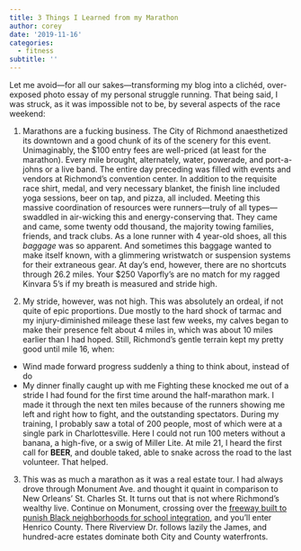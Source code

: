 ```yaml
---
title: 3 Things I Learned from my Marathon
author: corey
date: '2019-11-16'
categories:
  - fitness
subtitle: ''
---
```


Let me avoid---for all our sakes---transforming my blog into a clichéd, over-exposed photo essay of my personal struggle running. That being said, I was struck, as it was impossible not to be, by several aspects of the race weekend:

1. Marathons are a fucking business. The City of Richmond anaesthetized its downtown and a good chunk of its of the scenery for this event. Unimaginably, the $100 entry fees are well-priced (at least for the marathon). Every mile brought, alternately, water, powerade, and port-a-johns or a live band. The entire day preceding was filled with events and vendors at Richmond's convention center. In addition to the requisite race shirt, medal, and very necessary blanket, the finish line included yoga sessions, beer on tap, and pizza, all included. Meeting this massive coordination of resources were runners---truly of all types---swaddled in air-wicking this and energy-conserving that. They came and came, some twenty odd thousand, the majority towing families, friends, and track clubs. As a lone runner with 4 year-old shoes, all this *baggage* was so apparent. And sometimes this baggage wanted to make itself known, with a glimmering wristwatch or suspension systems for their extraneous gear. At day's end, however, there are no shortcuts through 26.2 miles. Your \$250 Vaporfly's are no match for my ragged Kinvara 5's if my breath is measured and stride high.

2. My stride, however, was not high. This was absolutely an ordeal, if not quite of epic proportions. Due mostly to the hard shock of tarmac and my injury-diminished mileage these last few weeks, my calves began to make their presence felt about 4 miles in, which was about 10 miles earlier than I had hoped. Still, Richmond's gentle terrain kept my pretty good until mile 16, when:
  + Wind made forward progress suddenly a thing to think about, instead of do
  + My dinner finally caught up with me
Fighting these knocked me out of a stride I had found for the first time around the half-marathon mark. I made it through the next ten miles because of the runners showing me left and right how to fight, and the outstanding spectators. During my training, I probably saw a total of 200 people, most of which were at a single park in Charlottesville. Here I could not run 100 meters without a banana, a high-five, or a swig of Miller Lite. At mile 21, I heard the first call for **BEER**, and double taked, able to snake across the road to the last volunteer. That helped.

3. This was as much a marathon as it was a real estate tour. I had always drove through Monument Ave. and thought it quaint in comparison to New Orleans' St. Charles St. It turns out that is not where Richmond's wealthy live. Continue on Monument, crossing over the [freeway built to punish Black neighborhoods for school integration](https://www.oxfordscholarship.com/view/10.1093/acprof:oso/9780199977260.001.0001/acprof-9780199977260-chapter-12), and you'll enter Henrico County. There Riverview Dr. follows lazily the James, and hundred-acre estates dominate both City and County waterfronts.
